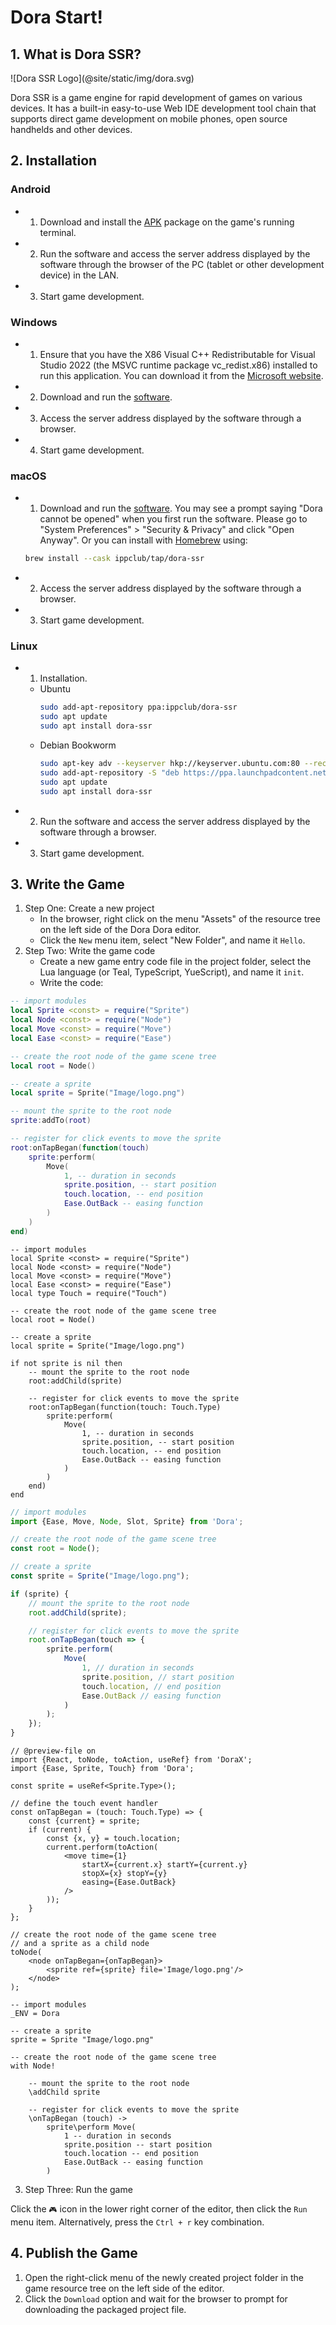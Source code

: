 
# Dora Start!

## 1. What is Dora SSR?

<div style={{margin: '30px', width: '200px', height: '200px'}}>
![Dora SSR Logo](@site/static/img/dora.svg)
</div>

Dora SSR is a game engine for rapid development of games on various devices. It has a built-in easy-to-use Web IDE development tool chain that supports direct game development on mobile phones, open source handhelds and other devices.

## 2. Installation

### Android

- 1. Download and install the [APK](https://github.com/ippclub/Dora-SSR/releases/latest) package on the game's running terminal.
- 2. Run the software and access the server address displayed by the software through the browser of the PC (tablet or other development device) in the LAN.
- 3. Start game development.

### Windows

- 1. Ensure that you have the X86 Visual C++ Redistributable for Visual Studio 2022 (the MSVC runtime package vc_redist.x86) installed to run this application. You can download it from the [Microsoft website](https://learn.microsoft.com/en-us/cpp/windows/latest-supported-vc-redist?view=msvc-170).
- 2. Download and run the [software](https://github.com/ippclub/Dora-SSR/releases/latest).
- 3. Access the server address displayed by the software through a browser.
- 4. Start game development.

### macOS

- 1. Download and run the [software](https://github.com/ippclub/Dora-SSR/releases/latest). You may see a prompt saying "Dora cannot be opened" when you first run the software. Please go to "System Preferences" > "Security & Privacy" and click "Open Anyway". Or you can install with [Homebrew](https://brew.sh) using:
	```sh
	brew install --cask ippclub/tap/dora-ssr
	```
- 2. Access the server address displayed by the software through a browser.
- 3. Start game development.

### Linux

- 1. Installation.
	- Ubuntu
		```sh
		sudo add-apt-repository ppa:ippclub/dora-ssr
		sudo apt update
		sudo apt install dora-ssr
		```
	- Debian Bookworm
		```sh
		sudo apt-key adv --keyserver hkp://keyserver.ubuntu.com:80 --recv-keys 9C7705BF
		sudo add-apt-repository -S "deb https://ppa.launchpadcontent.net/ippclub/dora-ssr/ubuntu jammy main"
		sudo apt update
		sudo apt install dora-ssr
		```
- 2. Run the software and access the server address displayed by the software through a browser.
- 3. Start game development.

## 3. Write the Game

1. Step One: Create a new project
	- In the browser, right click on the menu "Assets" of the resource tree on the left side of the Dora Dora editor.
	- Click the `New` menu item, select "New Folder", and name it `Hello`.
2. Step Two: Write the game code
	- Create a new game entry code file in the project folder, select the Lua language (or Teal, TypeScript, YueScript), and name it `init`.
	- Write the code:

<Tabs groupId="language-select">
<TabItem value="lua" label="Lua">

```lua title="Hello/init.lua"
-- import modules
local Sprite <const> = require("Sprite")
local Node <const> = require("Node")
local Move <const> = require("Move")
local Ease <const> = require("Ease")

-- create the root node of the game scene tree
local root = Node()

-- create a sprite
local sprite = Sprite("Image/logo.png")

-- mount the sprite to the root node
sprite:addTo(root)

-- register for click events to move the sprite
root:onTapBegan(function(touch)
	sprite:perform(
		Move(
			1, -- duration in seconds
			sprite.position, -- start position
			touch.location, -- end position
			Ease.OutBack -- easing function
		)
	)
end)
```

</TabItem>
<TabItem value="tl" label="Teal">

```tl title="Hello/init.tl"
-- import modules
local Sprite <const> = require("Sprite")
local Node <const> = require("Node")
local Move <const> = require("Move")
local Ease <const> = require("Ease")
local type Touch = require("Touch")

-- create the root node of the game scene tree
local root = Node()

-- create a sprite
local sprite = Sprite("Image/logo.png")

if not sprite is nil then
	-- mount the sprite to the root node
	root:addChild(sprite)

	-- register for click events to move the sprite
	root:onTapBegan(function(touch: Touch.Type)
		sprite:perform(
			Move(
				1, -- duration in seconds
				sprite.position, -- start position
				touch.location, -- end position
				Ease.OutBack -- easing function
			)
		)
	end)
end
```

</TabItem>
<TabItem value="ts" label="TypeScript">

```ts title="Hello/init.ts"
// import modules
import {Ease, Move, Node, Slot, Sprite} from 'Dora';

// create the root node of the game scene tree
const root = Node();

// create a sprite
const sprite = Sprite("Image/logo.png");

if (sprite) {
	// mount the sprite to the root node
	root.addChild(sprite);

	// register for click events to move the sprite
	root.onTapBegan(touch => {
		sprite.perform(
			Move(
				1, // duration in seconds
				sprite.position, // start position
				touch.location, // end position
				Ease.OutBack // easing function
			)
		);
	});
}
```

</TabItem>
<TabItem value="tsx" label="TSX">

```tsx title="Hello/init.tsx"
// @preview-file on
import {React, toNode, toAction, useRef} from 'DoraX';
import {Ease, Sprite, Touch} from 'Dora';

const sprite = useRef<Sprite.Type>();

// define the touch event handler
const onTapBegan = (touch: Touch.Type) => {
	const {current} = sprite;
	if (current) {
		const {x, y} = touch.location;
		current.perform(toAction(
			<move time={1}
				startX={current.x} startY={current.y}
				stopX={x} stopY={y}
				easing={Ease.OutBack}
			/>
		));
	}
};

// create the root node of the game scene tree
// and a sprite as a child node
toNode(
	<node onTapBegan={onTapBegan}>
		<sprite ref={sprite} file='Image/logo.png'/>
	</node>
);
```

</TabItem>
<TabItem value="yue" label="YueScript">

```yue title="Hello/init.yue"
-- import modules
_ENV = Dora

-- create a sprite
sprite = Sprite "Image/logo.png"

-- create the root node of the game scene tree
with Node!

	-- mount the sprite to the root node
	\addChild sprite

	-- register for click events to move the sprite
	\onTapBegan (touch) ->
		sprite\perform Move(
			1 -- duration in seconds
			sprite.position -- start position
			touch.location -- end position
			Ease.OutBack -- easing function
		)
```

</TabItem>
</Tabs>

3. Step Three: Run the game

Click the `🎮` icon in the lower right corner of the editor, then click the `Run` menu item. Alternatively, press the `Ctrl + r` key combination.

## 4. Publish the Game

1. Open the right-click menu of the newly created project folder in the game resource tree on the left side of the editor.
2. Click the `Download` option and wait for the browser to prompt for downloading the packaged project file.
